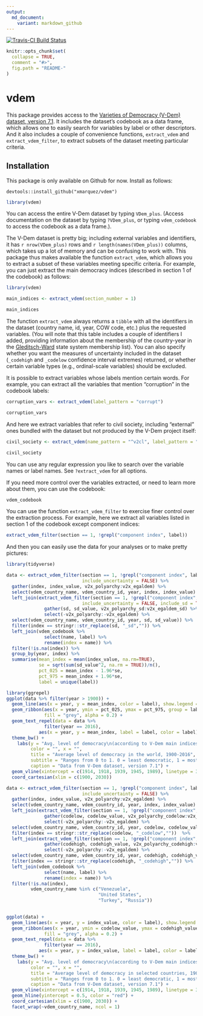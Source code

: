 ```yaml
---
output:
  md_document:
    variant: markdown_github
---
```


<!-- README.md is generated from README.Rmd. Please edit that file -->

[![Travis-CI Build Status](https://travis-ci.org/xmarquez/vdem.svg?branch=master)](https://travis-ci.org/xmarquez/vdem)

```r
knitr::opts_chunk$set(
  collapse = TRUE,
  comment = "#>",
  fig.path = "README-"
)
```

# vdem

This package provides access to the [Varieties of Democracy (V-Dem) dataset, version 7.1](https://www.v-dem.net/en/data/data-version-7-1/). It includes the dataset's codebook as a data frame, which allows one to easily search for variables by label or other descriptors. And it also includes a couple of convenience functions, `extract_vdem` and `extract_vdem_filter`, to extract subsets of the dataset meeting particular criteria. 

## Installation

This package is only available on Github for now. Install as follows:

```{}
devtools::install_github("xmarquez/vdem")

```

```r
library(vdem)
```

You can access the entire V-Dem dataset by typing `VDem_plus`. (Access documentation on the dataset by typing `?VDem_plus`, or typing `vdem_codebook` to access the codebook as a data frame.). 

The V-Dem dataset is pretty big; including external variables and identifiers, it has ```r nrow(VDem_plus)``` rows and ```r length(names(VDem_plus))``` columns, which takes up a lot of memory and can be confusing to work with. This package thus makes available the function `extract_vdem`, which allows you to extract a subset of these variables meeting specific criteria. For example, you can just extract the main democracy indices (described in section 1 of the codebook) as follows:

```r
library(vdem)

main_indices <- extract_vdem(section_number = 1)

main_indices
```

The function `extract_vdem` always returns a `tibble` with all the identifiers in the dataset (country name, id, year, COW code, etc.) plus the requested variables. (You will note that this table includes a couple of identifiers I added, providing information about the membership of the country-year in the [Gleditsch-Ward](http://privatewww.essex.ac.uk/~ksg/statelist.html) state system membership list). You can also specify whether you want the measures of uncertainty included in the dataset (`_codehigh` and `_codelow` confidence interval extremes) returned, or whether certain variable types (e.g., ordinal-scale variables) should be excluded.

It is possible to extract variables whose labels mention certain words. For example, you can extract all the variables that mention "corruption" in the codebook labels:

```r
corruption_vars <- extract_vdem(label_pattern = "corrupt")

corruption_vars
```

And here we extract variables that refer to civil society, including "external" ones bundled with the dataset but not produced by the V-Dem project itself:

```r
civil_society <- extract_vdem(name_pattern = "^v2cl", label_pattern = "civil society", include_external = TRUE)

civil_society
```

You can use any regular expression you like to search over the variable names or label names. See `?extract_vdem` for all options.

If you need more control over the variables extracted, or need to learn more about them, you can use the codebook:

```r
vdem_codebook
```

You can use the function `extract_vdem_filter` to exercise finer control over the extraction process. For example, here we extract all variables listed in section 1 of the codebook except component indices:

```r
extract_vdem_filter(section == 1, !grepl("component index", label))
```

And then you can easily use the data for your analyses or to make pretty pictures:

```r
library(tidyverse)

data <- extract_vdem_filter(section == 1, !grepl("component index", label),
                            include_uncertainty = FALSE) %>%
  gather(index, index_value, v2x_polyarchy:v2x_egaldem) %>%
  select(vdem_country_name, vdem_country_id, year, index, index_value) %>%
  left_join(extract_vdem_filter(section == 1, !grepl("component index", label),
                            include_uncertainty = FALSE, include_sd = TRUE) %>%
              gather(sd, sd_value, v2x_polyarchy_sd:v2x_egaldem_sd) %>% 
              select(-v2x_polyarchy:-v2x_egaldem) %>%
  select(vdem_country_name, vdem_country_id, year, sd, sd_value)) %>%
  filter(index == stringr::str_replace(sd, "_sd","")) %>%
  left_join(vdem_codebook %>% 
              select(name, label) %>%
              rename(index = name)) %>%
  filter(!is.na(index)) %>%
  group_by(year, index) %>% 
  summarise(mean_index = mean(index_value, na.rm=TRUE), 
            se = sqrt(sum(sd_value^2, na.rm = TRUE))/n(),
            pct_025 = mean_index - 1.96*se,
            pct_975 = mean_index + 1.96*se,
            label = unique(label))

library(ggrepel)  
ggplot(data %>% filter(year > 1900)) +
  geom_line(aes(x = year, y = mean_index, color = label), show.legend = FALSE) +
  geom_ribbon(aes(x = year, ymin = pct_025, ymax = pct_975, group = label), 
              fill = "grey", alpha = 0.2) +
  geom_text_repel(data = data %>% 
              filter(year == 2016),
            aes(x = year, y = mean_index, label = label, color = label), show.legend = FALSE) +
  theme_bw() +
    labs(y = "Avg. level of democracy\n(according to V-Dem main indices)",
         color = "", x = "",
         title = "Average level of democracy in the world, 1900-2016",
         subtitle = "Ranges from 0 to 1. 0 = least democratic, 1 = most democratic. Dotted lines indicate WWI, WWII, and the end of the Cold War.",
         caption = "Data from V-Dem dataset, version 7.1") +
  geom_vline(xintercept = c(1914, 1918, 1939, 1945, 1989), linetype = 3) +
  coord_cartesian(xlim = c(1900, 2030))

```

```r

data <- extract_vdem_filter(section == 1, !grepl("component index", label),
                            include_uncertainty = FALSE) %>%
  gather(index, index_value, v2x_polyarchy:v2x_egaldem) %>%
  select(vdem_country_name, vdem_country_id, year, index, index_value) %>%
  left_join(extract_vdem_filter(section == 1, !grepl("component index", label)) %>%
              gather(codelow, codelow_value, v2x_polyarchy_codelow:v2x_egaldem_codelow) %>% 
              select(-v2x_polyarchy:-v2x_egaldem) %>%
  select(vdem_country_name, vdem_country_id, year, codelow, codelow_value)) %>%
  filter(index == stringr::str_replace(codelow, "_codelow",""))  %>%
  left_join(extract_vdem_filter(section == 1, !grepl("component index", label)) %>%
              gather(codehigh, codehigh_value, v2x_polyarchy_codehigh:v2x_egaldem_codehigh) %>% 
              select(-v2x_polyarchy:-v2x_egaldem) %>%
  select(vdem_country_name, vdem_country_id, year, codehigh, codehigh_value)) %>%
  filter(index == stringr::str_replace(codehigh, "_codehigh","")) %>%
  left_join(vdem_codebook %>% 
              select(name, label) %>%
              rename(index = name)) %>%
  filter(!is.na(index), 
         vdem_country_name %in% c("Venezuela", 
                                  "United States", 
                                  "Turkey", "Russia"))

 
ggplot(data) +
  geom_line(aes(x = year, y = index_value, color = label), show.legend = FALSE) +
  geom_ribbon(aes(x = year, ymin = codelow_value, ymax = codehigh_value, group = label), 
              fill = "grey", alpha = 0.2) +
  geom_text_repel(data = data %>% 
              filter(year == 2016),
            aes(x = year, y = index_value, label = label, color = label), show.legend = FALSE) +
  theme_bw() +
    labs(y = "Avg. level of democracy\n(according to V-Dem main indices)",
         color = "", x = "",
         title = "Average level of democracy in selected countries, 1900-2016",
         subtitle = "Ranges from 0 to 1. 0 = least democratic, 1 = most democratic. Dotted lines indicate WWI, WWII, and the end of the Cold War.",
         caption = "Data from V-Dem dataset, version 7.1") +
  geom_vline(xintercept = c(1914, 1918, 1939, 1945, 1989), linetype = 3) +
  geom_hline(yintercept = 0.5, color = "red") +
  coord_cartesian(xlim = c(1900, 2030)) +
  facet_wrap(~vdem_country_name, ncol = 1)
```


